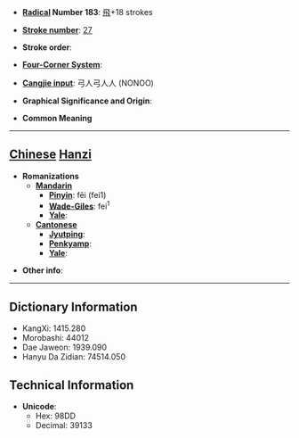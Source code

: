 * '''[[Wiktionary:Chinese radical index| Radical]] Number 183''': [[Wiktionary:Chinese radical index 飛|飛]]+18 strokes

* '''[[Wiktionary:Chinese total strokes index|Stroke number]]''': [[Wiktionary:Chinese total strokes index 27|27]]

* '''Stroke order''': 

* '''[[Wiktionary:Chinese four corner index|Four-Corner System]]''': 

* '''[[Wiktionary:Chinese Cangjie index|Cangjie input]]''': 弓人弓人人 (NONOO)

* '''Graphical Significance and Origin''': 

* '''Common Meaning'''

----

== [[Chinese]] [[Hanzi]] ==

* '''Romanizations'''
** '''[[Mandarin]]'''
*** '''[[Pinyin]]''': fēi (fei1)
*** '''[[Wade-Giles]]''': fei<sup>1</sup>
*** '''[[Yale]]''': 
** '''[[Cantonese]]'''
*** '''[[Jyutping]]''':
*** '''[[Penkyamp]]''': 
*** '''[[Yale]]''': 

* '''Other info''': 

----

== Dictionary Information ==

* KangXi: 1415.280
* Morobashi: 44012
* Dae Jaweon: 1939.090
* Hanyu Da Zidian: 74514.050

== Technical Information ==

* '''Unicode''':
** Hex: 98DD
** Decimal: 39133